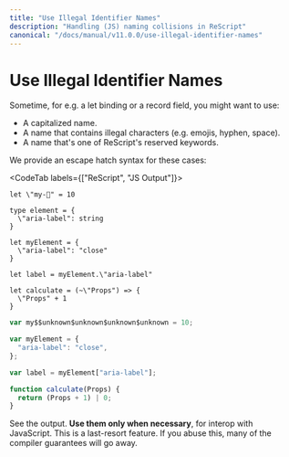 ```yaml
---
title: "Use Illegal Identifier Names"
description: "Handling (JS) naming collisions in ReScript"
canonical: "/docs/manual/v11.0.0/use-illegal-identifier-names"
---
```


# Use Illegal Identifier Names

Sometime, for e.g. a let binding or a record field, you might want to use:

- A capitalized name.
- A name that contains illegal characters (e.g. emojis, hyphen, space).
- A name that's one of ReScript's reserved keywords.

We provide an escape hatch syntax for these cases:

<CodeTab labels={["ReScript", "JS Output"]}>

```res example
let \"my-🍎" = 10

type element = {
  \"aria-label": string
}

let myElement = {
  \"aria-label": "close"
}

let label = myElement.\"aria-label"

let calculate = (~\"Props") => {
  \"Props" + 1
}
```

```js
var my$$unknown$unknown$unknown$unknown = 10;

var myElement = {
  "aria-label": "close",
};

var label = myElement["aria-label"];

function calculate(Props) {
  return (Props + 1) | 0;
}
```

</CodeTab>

See the output. **Use them only when necessary**, for interop with JavaScript. This is a last-resort feature. If you abuse this, many of the compiler guarantees will go away.
